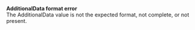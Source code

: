   
<Card title="202001" href="/errors/codes/202001">  

 **AdditionalData format error**  
 The AdditionalData value is not the expected format, not complete, or not present.  

</Card>